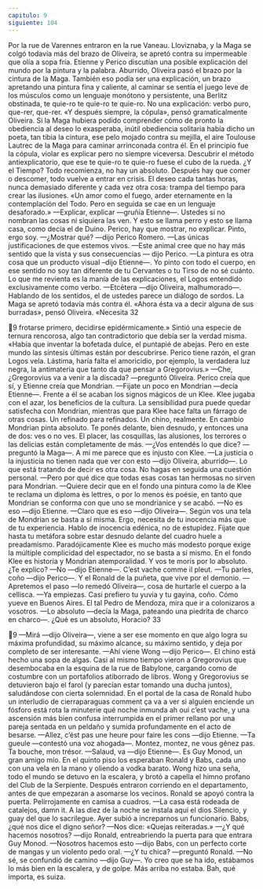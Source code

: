 ```yaml
---
capitulo: 9
siguiente: 104
---
```


Por la rue de Varennes entraron en la rue Vaneau. Lloviznaba, y la Maga se
colgó todavía más del brazo de Oliveira, se apretó contra su impermeable que
olía a sopa fría. Etienne y Perico discutían una posible explicación del mundo por
la pintura y la palabra. Aburrido, Oliveira pasó el brazo por la cintura de la
Maga. También eso podía ser una explicación, un brazo apretando una pintura
fina y caliente, al caminar se sentía el juego leve de los músculos como un
lenguaje monótono y persistente, una Berlitz obstinada, te quie-ro te quie-ro te
quie-ro. No una explicación: verbo puro, que-rer, que-rer. «Y después siempre, la
cópula», pensó gramaticalmente Oliveira. Si la Maga hubiera podido
comprender cómo de pronto la obediencia al deseo lo exasperaba, inútil
obediencia solitaria había dicho un poeta, tan tibia la cintura, ese pelo mojado
contra su mejilla, el aire Toulouse Lautrec de la Maga para caminar arrinconada
contra él. En el principio fue la cópula, violar es explicar pero no siempre
viceversa. Descubrir el método antiexplicatorio, que ese te quie-ro te quie-ro
fuese el cubo de la rueda. ¿Y el Tiempo? Todo recomienza, no hay un absoluto.
Después hay que comer o descomer, todo vuelve a entrar en crisis. El deseo cada
tantas horas, nunca demasiado diferente y cada vez otra cosa: trampa del tiempo
para crear las ilusiones. «Un amor como el fuego, arder eternamente en la
contemplación del Todo. Pero en seguida se cae en un lenguaje desaforado.»
—Explicar, explicar —gruñía Etienne—. Ustedes si no nombran las cosas ni
siquiera las ven. Y esto se llama perro y esto se llama casa, como decía el de
Duino. Perico, hay que mostrar, no explicar. Pinto, ergo soy.
—¿Mostrar qué? —dijo Perico Romero.
—Las únicas justificaciones de que estemos vivos.
—Este animal cree que no hay más sentido que la vista y sus consecuencias —
dijo Perico.
—La pintura es otra cosa que un producto visual –dijo Etienne—. Yo pinto
con todo el cuerpo, en ese sentido no soy tan diferente de tu Cervantes o tu Tirso
de no sé cuánto. Lo que me revienta es la manía de las explicaciones, el Logos
entendido exclusivamente como verbo.
—Etcétera —dijo Oliveira, malhumorado—. Hablando de los sentidos, el de
ustedes parece un diálogo de sordos. La Maga se apretó todavía más contra él.
«Ahora ésta va a decir alguna de sus burradas», pensó Oliveira. «Necesita
32

9
frotarse primero, decidirse epidérmicamente.» Sintió una especie de ternura
rencorosa, algo tan contradictorio que debía ser la verdad misma. «Había que
inventar la bofetada dulce, el puntapié de abejas. Pero en este mundo las síntesis
últimas están por descubrirse. Perico tiene razón, el gran Logos vela. Lástima,
haría falta el amoricidio, por ejemplo, la verdadera luz negra, la antimateria que
tanto da que pensar a Gregorovius.»
—Che, ¿Gregorovius va a venir a la discada? —preguntó Oliveira.
Perico creía que sí, y Etienne creía que Mondrian.
—Fijate un poco en Mondrian —decía Etienne—. Frente a él se acaban los
signos mágicos de un Klee. Klee jugaba con el azar, los beneficios de la cultura.
La sensibilidad pura puede quedar satisfecha con Mondrian, mientras que para
Klee hace falta un fárrago de otras cosas. Un refinado para refinados. Un chino,
realmente. En cambio Mondrian pinta absoluto. Te ponés delante, bien desnudo,
y entonces una de dos: ves o no ves. El placer, las cosquillas, las alusiones, los
terrores o las delicias están completamente de más.
—¿Vos entendés lo que dice? —preguntó la Maga—. A mí me parece que es
injusto con Klee.
—La justicia o la injusticia no tienen nada que ver con esto —dijo Oliveira,
aburrido—. Lo que está tratando de decir es otra cosa. No hagas en seguida una
cuestión personal.
—Pero por qué dice que todas esas cosas tan hermosas no sirven para
Mondrian.
—Quiere decir que en el fondo una pintura como la de Klee te reclama un
diploma ès lettres, o por lo menos ès poésie, en tanto que Mondrian se conforma
con que uno se mondrianice y se acabó.
—No es eso —dijo Etienne.
—Claro que es eso —dijo Oliveira—. Según vos una tela de Mondrian se basta
a sí misma. Ergo, necesita de tu inocencia más que de tu experiencia. Hablo de
inocencia edénica, no de estupidez. Fijate que hasta tu metáfora sobre estar
desnudo delante del cuadro huele a preadamismo. Paradójicamente Klee es
mucho más modesto porque exige la múltiple complicidad del espectador, no se
basta a sí mismo. En el fondo Klee es historia y Mondrian atemporalidad. Y vos
te morís por lo absoluto. ¿Te explico?
—No —dijo Etienne—. C’est vache comme il pleut.
—Tu parles, coño —dijo Perico—. Y el Ronald de la puñeta, que vive por el
demonio.
—Apretemos el paso —lo remedó Oliveira—, cosa de hurtarle el cuerpo a la
cellisca.
—Ya empiezas. Casi prefiero tu yuvia y tu gayina, coño. Cómo yueve en
Buenos Aires. El tal Pedro de Mendoza, mira que ir a colonizaros a vosotros.
—Lo absoluto —decía la Maga, pateando una piedrita de charco en charco—.
¿Qué es un absoluto, Horacio?
33

9
—Mirá —dijo Oliveira—, viene a ser ese momento en que algo logra su
máxima profundidad, su máximo alcance, su máximo sentido, y deja por
completo de ser interesante.
—Ahí viene Wong —dijo Perico—. El chino está hecho una sopa de algas.
Casi al mismo tiempo vieron a Gregorovius que desembocaba en la esquina
de la rue de Babylone, cargando como de costumbre con un portafolios
atiborrado de libros. Wong y Gregorovius se detuvieron bajo el farol (y parecían
estar tomando una ducha juntos), saludándose con cierta solemnidad. En el
portal de la casa de Ronald hubo un interludio de cierraparaguas comment ça va
a ver si alguien enciende un fósforo está rota la minuterie qué noche inmunda ah
oui c’est vache, y una ascensión más bien confusa interrumpida en el primer
rellano por una pareja sentada en un peldaño y sumida profundamente en el
acto de besarse.
—Allez, c’ést pas une heure pour faire les cons —dijo Etienne.
—Ta gueule —contestó una voz ahogada—. Montez, montez, ne vous gênez
pas. Ta bouche, mon trésor.
—Salaud, va —dijo Etienne—. Es Guy Monod, un gran amigo mío.
En el quinto piso los esperaban Ronald y Babs, cada uno con una vela en la
mano y oliendo a vodka barato. Wong hizo una seña, todo el mundo se detuvo
en la escalera, y brotó a capella el himno profano del Club de la Serpiente.
Después entraron corriendo en el departamento, antes de que empezaran a
asomarse los vecinos.
Ronald se apoyó contra la puerta. Pelirrojamente en camisa a cuadros.
—La casa está rodeada de catalejos, damn it. A las diez de la noche se instala
aquí el dios Silencio, y guay del que lo sacrilegue. Ayer subió a increparnos un
funcionario. Babs, ¿qué nos dice el digno señor?
—Nos dice: «Quejas reiteradas.»
—¿Y qué hacemos nosotros? —dijo Ronald, entreabriendo la puerta para que
entrara Guy Monod.
—Nosotros hacemos esto —dijo Babs, con un perfecto corte de mangas y un
violento pedo oral.
—¿Y tu chica? —preguntó Ronald.
—No sé, se confundió de camino —dijo Guy—. Yo creo que se ha ido,
estábamos lo más bien en la escalera, y de golpe. Más arriba no estaba. Bah, qué
importa, es suiza.
